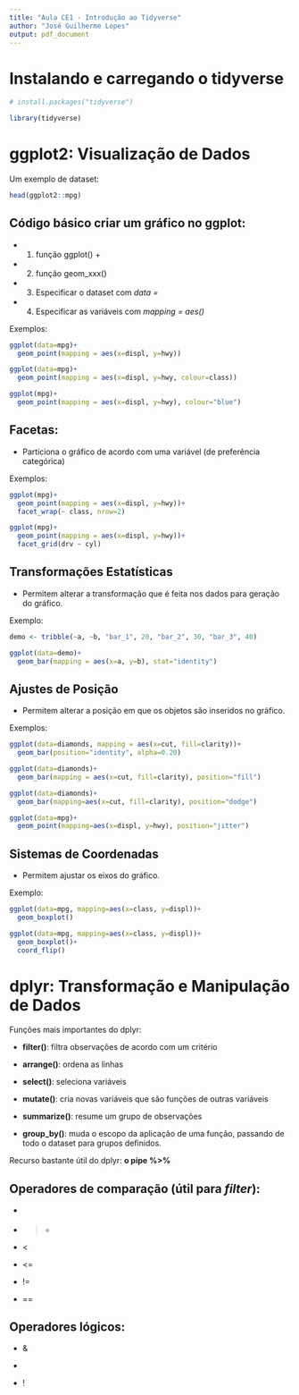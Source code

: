 ```yaml
---
title: "Aula CE1 - Introdução ao Tidyverse"
author: "José Guilherme Lopes"
output: pdf_document
---
```



# Instalando e carregando o tidyverse

```r
# install.packages("tidyverse")

library(tidyverse)

```



# ggplot2: Visualização de Dados


Um exemplo de dataset:
```r

head(ggplot2::mpg)

```


## Código básico criar um gráfico no ggplot:

* 1. função ggplot() + 

* 2. função geom_xxx()

* 3. Especificar o dataset com *data =*

* 4. Especificar as variáveis com *mapping = aes()*


Exemplos: 

```r
ggplot(data=mpg)+
  geom_point(mapping = aes(x=displ, y=hwy))
```


```r
ggplot(data=mpg)+
  geom_point(mapping = aes(x=displ, y=hwy, colour=class))
```


```r
ggplot(mpg)+
  geom_point(mapping = aes(x=displ, y=hwy), colour="blue")
```


## Facetas:

* Particiona o gráfico de acordo com uma variável (de preferência categórica)

Exemplos:

```r
ggplot(mpg)+
  geom_point(mapping = aes(x=displ, y=hwy))+
  facet_wrap(~ class, nrow=2)
```


```r
ggplot(mpg)+
  geom_point(mapping = aes(x=displ, y=hwy))+
  facet_grid(drv ~ cyl)

```


## Transformações Estatísticas

* Permitem alterar a transformação que é feita nos dados para geração do gráfico. 

Exemplo:

```r
demo <- tribble(~a, ~b, "bar_1", 20, "bar_2", 30, "bar_3", 40)

ggplot(data=demo)+
  geom_bar(mapping = aes(x=a, y=b), stat="identity")
```


## Ajustes de Posição

* Permitem alterar a posição em que os objetos são inseridos no gráfico.

Exemplos: 

```r
ggplot(data=diamonds, mapping = aes(x=cut, fill=clarity))+
  geom_bar(position="identity", alpha=0.20)
```


```r
ggplot(data=diamonds)+
  geom_bar(mapping = aes(x=cut, fill=clarity), position="fill")
```


```r
ggplot(data=diamonds)+
  geom_bar(mapping=aes(x=cut, fill=clarity), position="dodge")
```


```r
ggplot(data=mpg)+
  geom_point(mapping=aes(x=displ, y=hwy), position="jitter")
```


## Sistemas de Coordenadas

* Permitem ajustar os eixos do gráfico.

Exemplo:

```r
ggplot(data=mpg, mapping=aes(x=class, y=displ))+
  geom_boxplot()
```

```r
ggplot(data=mpg, mapping=aes(x=class, y=displ))+
  geom_boxplot()+
  coord_flip()
```





# dplyr: Transformação e Manipulação de Dados

Funções mais importantes do dplyr:

* **filter()**: filtra observações de acordo com um critério

* **arrange()**: ordena as linhas  

* **select()**: seleciona variáveis  

* **mutate()**: cria novas variáveis que são funções de outras variáveis  

* **summarize()**: resume um grupo de observações  

* **group_by()**: muda o escopo da aplicação de uma função, passando de todo o dataset para grupos definidos. 


Recurso bastante útil do dplyr: **o pipe %>%**


## Operadores de comparação (útil para *filter*):

* >

* >=

* <

* <=

* !=

* ==

## Operadores lógicos:

* & 

* | 

* !

